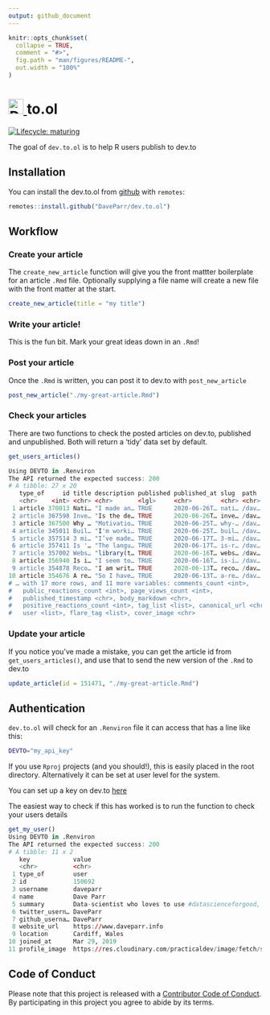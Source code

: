 ```yaml
---
output: github_document
---
```


<!-- README.md is generated from README.Rmd. Please edit that file -->

```r
knitr::opts_chunk$set(
  collapse = TRUE,
  comment = "#>",
  fig.path = "man/figures/README-",
  out.width = "100%"
)
```
<h1> <a href="https://dev.to/daveparr">
  <img src="https://d2fltix0v2e0sb.cloudfront.net/dev-badge.svg" alt="Dave Parr's DEV Profile" height="30" width="30">
</a>to.ol</h1>

<!-- badges: start -->
[![Lifecycle: maturing](https://img.shields.io/badge/lifecycle-maturing-blue.svg)](https://www.tidyverse.org/lifecycle/#maturing)
<!-- badges: end -->

The goal of `dev.to.ol` is to help R users publish to dev.to

## Installation

You can install the dev.to.ol from [github](www.github.com) with `remotes`:

``` r
remotes::install.github("DaveParr/dev.to.ol")
```

## Workflow

### Create your article 

The `create_new_article` function will give you the front mattter boilerplate for an article `.Rmd` file. Optionally supplying a file name will create a new file with the front matter at the start.

```r
create_new_article(title = "my title")
```

### Write your article!

This is the fun bit. Mark your great ideas down in an `.Rmd`!

### Post your article

Once the `.Rmd` is written, you can post it to dev.to with `post_new_article`

```r
post_new_article("./my-great-article.Rmd")
```

### Check your articles

There are two functions to check the posted articles on dev.to, published and unpublished. Both will return a 'tidy' data set by default.

```r
get_users_articles()

Using DEVTO in .Renviron
The API returned the expected success: 200
# A tibble: 27 x 20
   type_of     id title description published published_at slug  path  url  
   <chr>    <int> <chr> <chr>       <lgl>     <chr>        <chr> <chr> <chr>
 1 article 370013 Nati… "I made an… TRUE      2020-06-26T… nati… /dav… http…
 2 article 367598 Inve… "Is the de… TRUE      2020-06-26T… inve… /dav… http…
 3 article 367500 Why … "Motivatio… TRUE      2020-06-25T… why-… /dav… http…
 4 article 345011 Buil… "I'm worki… TRUE      2020-06-25T… buil… /dav… http…
 5 article 357514 3 mi… "I’ve made… TRUE      2020-06-17T… 3-mi… /dav… http…
 6 article 357411 Is '… "The langu… TRUE      2020-06-17T… is-r… /dav… http…
 7 article 357002 Webs… "library(t… TRUE      2020-06-16T… webs… /dav… http…
 8 article 356940 Is i… "I seem to… TRUE      2020-06-16T… is-i… /dav… http…
 9 article 354878 Reco… "I am writ… TRUE      2020-06-13T… reco… /dav… http…
10 article 354676 A re… "So I have… TRUE      2020-06-13T… a-re… /dav… http…
# … with 17 more rows, and 11 more variables: comments_count <int>,
#   public_reactions_count <int>, page_views_count <int>,
#   published_timestamp <chr>, body_markdown <chr>,
#   positive_reactions_count <int>, tag_list <list>, canonical_url <chr>,
#   user <list>, flare_tag <list>, cover_image <chr>
```

### Update your article

If you notice you've made a mistake, you can get the article id from `get_users_articles()`, and use that to send the new version of the `.Rmd` to dev.to 

```r
update_article(id = 151471, "./my-great-article.Rmd")
```

## Authentication

`dev.to.ol` will check for an `.Renviron` file it can access that has a line like this:

```sh
DEVTO="my_api_key"
```

If you use `Rproj` projects (and you should!), this is easily placed in the root directory. Alternatively it can be set at user level for the system.

You can set up a key on dev.to [here](https://dev.to/settings/account)

The easiest way to check if this has worked is to run the function to check your users details

```r
get_my_user()
Using DEVTO in .Renviron
The API returned the expected success: 200
# A tibble: 11 x 2
   key            value                                                      
   <chr>          <chr>                                                      
 1 type_of        user                                                       
 2 id             150692                                                     
 3 username       daveparr                                                   
 4 name           Dave Parr                                                  
 5 summary        Data-scientist who loves to use #datascienceforgood, espec…
 6 twitter_usern… DaveParr                                                   
 7 github_userna… DaveParr                                                   
 8 website_url    https://www.daveparr.info                                  
 9 location       Cardiff, Wales                                             
10 joined_at      Mar 29, 2019                                               
11 profile_image  https://res.cloudinary.com/practicaldev/image/fetch/s--842…
```

## Code of Conduct

Please note that this project is released with a [Contributor Code of Conduct](CODE_OF_CONDUCT.md).
By participating in this project you agree to abide by its terms.
